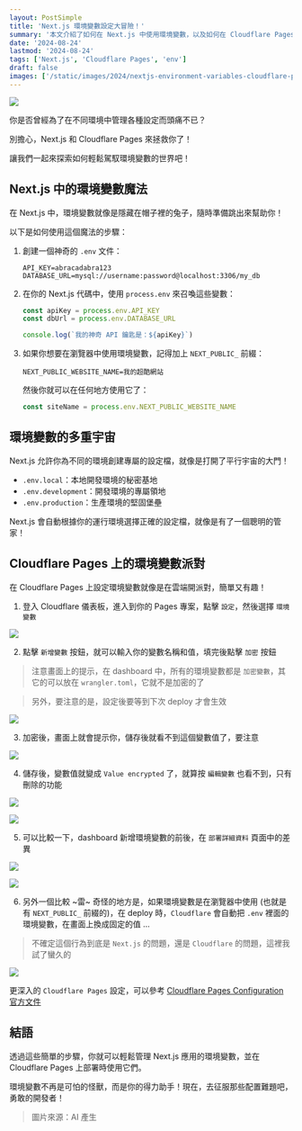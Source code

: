 ```yaml
---
layout: PostSimple
title: 'Next.js 環境變數設定大冒險！'
summary: '本文介紹了如何在 Next.js 中使用環境變數，以及如何在 Cloudflare Pages 上設定和使用這些變數。文章以輕鬆幽默的方式解釋了環境變數的概念，並提供了實用的代碼示例和步驟說明'
date: '2024-08-24'
lastmod: '2024-08-24'
tags: ['Next.js', 'Cloudflare Pages', 'env']
draft: false
images: ['/static/images/2024/nextjs-environment-variables-cloudflare-pages/cover.webp']
---
```


![](https://image.cashwu.com/2024/nextjs-environment-variables-cloudflare-pages/cover.webp)

你是否曾經為了在不同環境中管理各種設定而頭痛不已？

別擔心，Next.js 和 Cloudflare Pages 來拯救你了！

讓我們一起來探索如何輕鬆駕馭環境變數的世界吧！

## Next.js 中的環境變數魔法

在 Next.js 中，環境變數就像是隱藏在帽子裡的兔子，隨時準備跳出來幫助你！

以下是如何使用這個魔法的步驟：

1. 創建一個神奇的 `.env` 文件：

   ```
   API_KEY=abracadabra123
   DATABASE_URL=mysql://username:password@localhost:3306/my_db
   ```

2. 在你的 Next.js 代碼中，使用 `process.env` 來召喚這些變數：

   ```javascript
   const apiKey = process.env.API_KEY
   const dbUrl = process.env.DATABASE_URL

   console.log(`我的神奇 API 鑰匙是：${apiKey}`)
   ```

3. 如果你想要在瀏覽器中使用環境變數，記得加上 `NEXT_PUBLIC_` 前綴：

   ```
   NEXT_PUBLIC_WEBSITE_NAME=我的超酷網站
   ```

   然後你就可以在任何地方使用它了：

   ```javascript
   const siteName = process.env.NEXT_PUBLIC_WEBSITE_NAME
   ```

## 環境變數的多重宇宙

Next.js 允許你為不同的環境創建專屬的設定檔，就像是打開了平行宇宙的大門！

- `.env.local`：本地開發環境的秘密基地
- `.env.development`：開發環境的專屬領地
- `.env.production`：生產環境的堅固堡壘

Next.js 會自動根據你的運行環境選擇正確的設定檔，就像是有了一個聰明的管家！

## Cloudflare Pages 上的環境變數派對

在 Cloudflare Pages 上設定環境變數就像是在雲端開派對，簡單又有趣！

1. 登入 Cloudflare 儀表板，進入到你的 Pages 專案，點擊 `設定`，然後選擇 `環境變數`

![](https://image.cashwu.com/2024/nextjs-environment-variables-cloudflare-pages/01.webp)

2. 點擊 `新增變數` 按鈕，就可以輸入你的變數名稱和值，填完後點擊 `加密` 按鈕

> 注意畫面上的提示，在 dashboard 中，所有的環境變數都是 `加密變數`，其它的可以放在 `wrangler.toml`，它就不是加密的了

> 另外，要注意的是，設定後要等到下次 deploy 才會生效

![](https://image.cashwu.com/2024/nextjs-environment-variables-cloudflare-pages/02.webp)

3. 加密後，畫面上就會提示你，儲存後就看不到這個變數值了，要注意

![](https://image.cashwu.com/2024/nextjs-environment-variables-cloudflare-pages/03.webp)

4. 儲存後，變數值就變成 `Value encrypted` 了，就算按 `編輯變數` 也看不到，只有刪除的功能

![](https://image.cashwu.com/2024/nextjs-environment-variables-cloudflare-pages/04.webp)

![](https://image.cashwu.com/2024/nextjs-environment-variables-cloudflare-pages/05.webp)

5. 可以比較一下，dashboard 新增環境變數的前後，在 `部署詳細資料` 頁面中的差異

![](https://image.cashwu.com/2024/nextjs-environment-variables-cloudflare-pages/06.webp)

![](https://image.cashwu.com/2024/nextjs-environment-variables-cloudflare-pages/07.webp)

6. 另外一個比較 ~雷~ 奇怪的地方是，如果環境變數是在瀏覽器中使用 (也就是有 `NEXT_PUBLIC_` 前綴的)，在 deploy 時，`Cloudflare` 會自動把 `.env` 裡面的環境變數，在畫面上換成固定的值 ...

> 不確定這個行為到底是 `Next.js` 的問題，還是 `Cloudflare` 的問題，這裡我試了蠻久的

![](https://image.cashwu.com/2024/nextjs-environment-variables-cloudflare-pages/08.webp)

更深入的 `Cloudflare Pages` 設定，可以參考 [Cloudflare Pages Configuration 官方文件](https://developers.cloudflare.com/pages/functions/wrangler-configuration/)

## 結語

透過這些簡單的步驟，你就可以輕鬆管理 Next.js 應用的環境變數，並在 Cloudflare Pages 上部署時使用它們。

環境變數不再是可怕的怪獸，而是你的得力助手！現在，去征服那些配置難題吧，勇敢的開發者！

> 圖片來源：AI 產生
